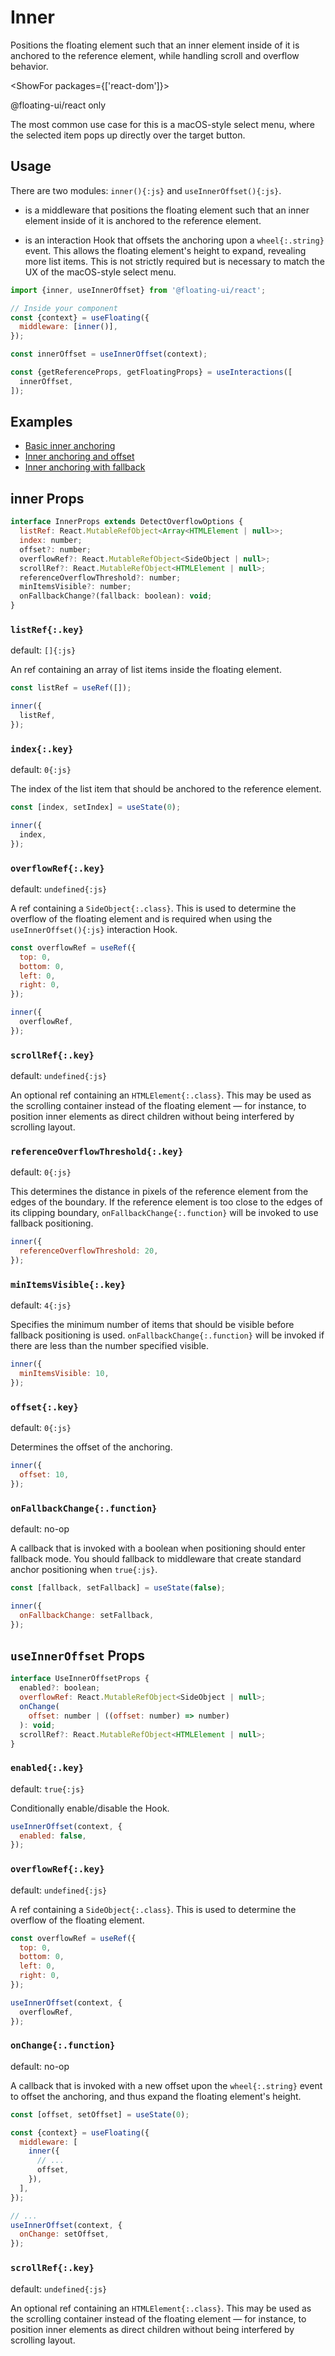 <PageCard>

# Inner

Positions the floating element such that an inner element inside
of it is anchored to the reference element, while handling scroll
and overflow behavior.

<ShowFor packages={['react-dom']}>

<PackageLimited>@floating-ui/react only</PackageLimited>

</ShowFor>

</PageCard>

The most common use case for this is a macOS-style select menu,
where the selected item pops up directly over the target button.

## Usage

There are two modules: `inner(){:js}` and
`useInnerOffset(){:js}`.

- <WordHighlight id="a" children="inner" /> is a middleware that positions
  the floating element such that an inner element inside of it is
  anchored to the reference element.

- <WordHighlight id='b' children="useInnerOffset" /> is an interaction Hook that offsets the
anchoring upon a `wheel{:.string}` event. This allows the
floating element's height to expand, revealing more list items.
This is not strictly required but is necessary to match the UX
of the macOS-style select menu.

```js /inner/1-2#a /useInnerOffset/1-2#b
import {inner, useInnerOffset} from '@floating-ui/react';

// Inside your component
const {context} = useFloating({
  middleware: [inner()],
});

const innerOffset = useInnerOffset(context);

const {getReferenceProps, getFloatingProps} = useInteractions([
  innerOffset,
]);
```

## Examples

- [Basic inner anchoring](https://codesandbox.io/s/lively-thunder-qh6gri?file=/src/App.tsx)
- [Inner anchoring and offset](https://codesandbox.io/s/modest-gianmarco-jx9fri?file=/src/App.tsx)
- [Inner anchoring with fallback](https://codesandbox.io/s/suspicious-einstein-4ec3n9?file=/src/App.tsx)

## inner Props

```js
interface InnerProps extends DetectOverflowOptions {
  listRef: React.MutableRefObject<Array<HTMLElement | null>>;
  index: number;
  offset?: number;
  overflowRef?: React.MutableRefObject<SideObject | null>;
  scrollRef?: React.MutableRefObject<HTMLElement | null>;
  referenceOverflowThreshold?: number;
  minItemsVisible?: number;
  onFallbackChange?(fallback: boolean): void;
}
```

### `listRef{:.key}`

<Required />

default: `[]{:js}`

An ref containing an array of list items inside the floating
element.

```js
const listRef = useRef([]);

inner({
  listRef,
});
```

### `index{:.key}`

<Required />

default: `0{:js}`

The index of the list item that should be anchored to the
reference element.

```js
const [index, setIndex] = useState(0);

inner({
  index,
});
```

### `overflowRef{:.key}`

default: `undefined{:js}`

A ref containing a `SideObject{:.class}`. This is used to
determine the overflow of the floating element and is required
when using the `useInnerOffset(){:js}` interaction Hook.

```js
const overflowRef = useRef({
  top: 0,
  bottom: 0,
  left: 0,
  right: 0,
});

inner({
  overflowRef,
});
```

### `scrollRef{:.key}`

default: `undefined{:js}`

An optional ref containing an `HTMLElement{:.class}`. This may be
used as the scrolling container instead of the floating element —
for instance, to position inner elements as direct children
without being interfered by scrolling layout.

### `referenceOverflowThreshold{:.key}`

default: `0{:js}`

This determines the distance in pixels of the reference element
from the edges of the boundary. If the reference element is too
close to the edges of its clipping boundary,
`onFallbackChange{:.function}` will be invoked to use fallback
positioning.

```js
inner({
  referenceOverflowThreshold: 20,
});
```

### `minItemsVisible{:.key}`

default: `4{:js}`

Specifies the minimum number of items that should be visible
before fallback positioning is used.
`onFallbackChange{:.function}` will be invoked if there are less
than the number specified visible.

```js
inner({
  minItemsVisible: 10,
});
```

### `offset{:.key}`

default: `0{:js}`

Determines the offset of the anchoring.

```js
inner({
  offset: 10,
});
```

### `onFallbackChange{:.function}`

default: no-op

A callback that is invoked with a boolean when positioning should
enter fallback mode. You should fallback to middleware that
create standard anchor positioning when `true{:js}`.

```js
const [fallback, setFallback] = useState(false);

inner({
  onFallbackChange: setFallback,
});
```

## `useInnerOffset` Props

```js
interface UseInnerOffsetProps {
  enabled?: boolean;
  overflowRef: React.MutableRefObject<SideObject | null>;
  onChange(
    offset: number | ((offset: number) => number)
  ): void;
  scrollRef?: React.MutableRefObject<HTMLElement | null>;
}
```

### `enabled{:.key}`

default: `true{:js}`

Conditionally enable/disable the Hook.

```js
useInnerOffset(context, {
  enabled: false,
});
```

### `overflowRef{:.key}`

<Required />

default: `undefined{:js}`

A ref containing a `SideObject{:.class}`. This is used to
determine the overflow of the floating element.

```js
const overflowRef = useRef({
  top: 0,
  bottom: 0,
  left: 0,
  right: 0,
});

useInnerOffset(context, {
  overflowRef,
});
```

### `onChange{:.function}`

<Required />

default: no-op

A callback that is invoked with a new offset upon the
`wheel{:.string}` event to offset the anchoring, and thus expand
the floating element's height.

```js
const [offset, setOffset] = useState(0);

const {context} = useFloating({
  middleware: [
    inner({
      // ...
      offset,
    }),
  ],
});

// ...
useInnerOffset(context, {
  onChange: setOffset,
});
```

### `scrollRef{:.key}`

default: `undefined{:js}`

An optional ref containing an `HTMLElement{:.class}`. This may be
used as the scrolling container instead of the floating element —
for instance, to position inner elements as direct children
without being interfered by scrolling layout.
